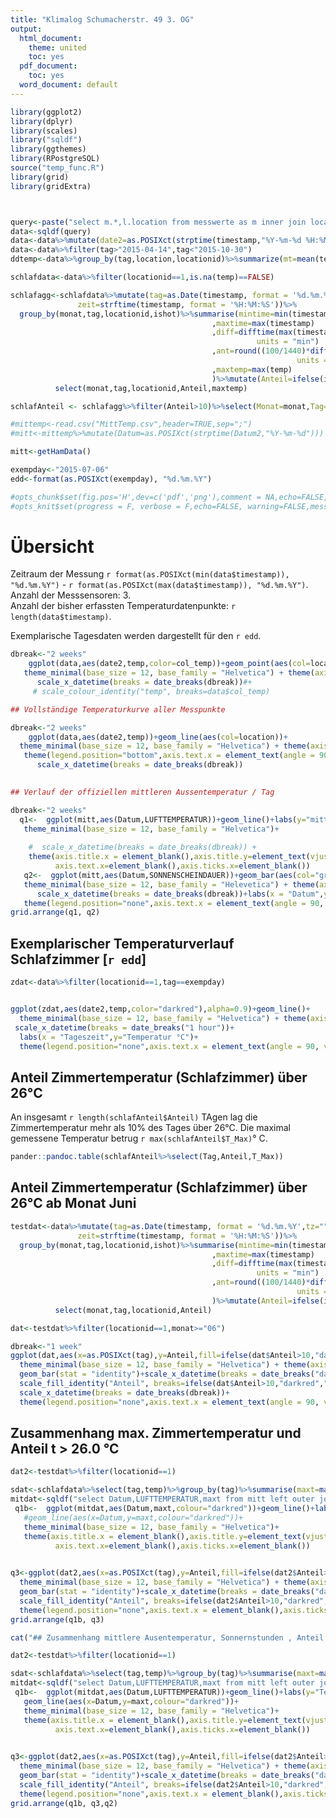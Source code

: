 ```yaml
---
title: "Klimalog Schumacherstr. 49 3. OG"
output:
  html_document:
    theme: united
    toc: yes
  pdf_document:
    toc: yes
  word_document: default
---
```




```r
library(ggplot2)
library(dplyr)
library(scales)
library("sqldf")
library(ggthemes)
library(RPostgreSQL)
source("temp_func.R")
library(grid)
library(gridExtra)



query<-paste("select m.*,l.location from messwerte as m inner join locations l on m.locationid=l.idlocation ")
data<-sqldf(query)
data<-data%>%mutate(date2=as.POSIXct(strptime(timestamp,"%Y-%m-%d %H:%M:%S")), tag=as.POSIXct(strptime(timestamp,"%Y-%m-%d")),col_temp=ifelse(temp<20,"palegreen3",ifelse(temp<=26,"goldenrod1","tomato1")))%>%arrange((date2))
data<-data%>%filter(tag>"2015-04-14",tag<"2015-10-30")
ddtemp<-data%>%group_by(tag,location,locationid)%>%summarize(mt=mean(temp,na.rm = TRUE))

schlafdata<-data%>%filter(locationid==1,is.na(temp)==FALSE)

schlafagg<-schlafdata%>%mutate(tag=as.Date(timestamp, format = '%d.%m.%Y',tz=""),monat=format(timestamp, "%m"),ishot=ifelse(temp>26.0,TRUE,FALSE),
               zeit=strftime(timestamp, format = '%H:%M:%S'))%>%
  group_by(monat,tag,locationid,ishot)%>%summarise(mintime=min(timestamp)
                                             ,maxtime=max(timestamp)
                                             ,diff=difftime(max(timestamp),min(timestamp), 
                                                       units = "min")
                                             ,ant=round((100/1440)*difftime(max(timestamp),min(timestamp), 
                                                                units = "min"),2)
                                             ,maxtemp=max(temp)
                                             )%>%mutate(Anteil=ifelse(ishot==TRUE,ant,0))%>%
          select(monat,tag,locationid,Anteil,maxtemp)

schlafAnteil <- schlafagg%>%filter(Anteil>10)%>%select(Monat=monat,Tag=tag,Anteil,T_Max=maxtemp)

#mittemp<-read.csv("MittTemp.csv",header=TRUE,sep=";")
#mitt<-mittemp%>%mutate(Datum=as.POSIXct(strptime(Datum2,"%Y-%m-%d")))  

mitt<-getHamData()

exempday<-"2015-07-06"
edd<-format(as.POSIXct(exempday), "%d.%m.%Y")

#opts_chunk$set(fig.pos='H',dev=c('pdf','png'),comment = NA,echo=FALSE, warning=FALSE,message=FALSE) 
#opts_knit$set(progress = F, verbose = F,echo=FALSE, warning=FALSE,message=FALSE,unnamed.chunk.label="analysis",comment = NA)

```

# Übersicht
   
Zeitraum der Messung `r format(as.POSIXct(min(data$timestamp)), "%d.%m.%Y")` - `r format(as.POSIXct(max(data$timestamp)), "%d.%m.%Y")`.   
Anzahl der Messsensoren: 3.   
Anzahl der bisher erfassten Temperaturdatenpunkte: `r length(data$timestamp)`.   
   
Exemplarische Tagesdaten werden dargestellt für den `r edd`.
  

```r
dbreak<-"2 weeks"
    ggplot(data,aes(date2,temp,color=col_temp))+geom_point(aes(col=location))+
   theme_minimal(base_size = 12, base_family = "Helvetica") + theme(axis.title = element_text(vjust=0.1),axis.title.y=element_text(vjust=0.5))+
      scale_x_datetime(breaks = date_breaks(dbreak))#+
     # scale_colour_identity("temp", breaks=data$col_temp)

```

```r
## Vollständige Temperaturkurve aller Messpunkte
```
    
    
```r
dbreak<-"2 weeks"
    ggplot(data,aes(date2,temp))+geom_line(aes(col=location))+
  theme_minimal(base_size = 12, base_family = "Helvetica") + theme(axis.title = element_text(vjust=0.1),axis.title.y=element_text(vjust=0.5))+
   theme(legend.position="bottom",axis.text.x = element_text(angle = 90, vjust = 0.5, hjust=1))+labs(x = "Datum",y="Temperatur °C")+
      scale_x_datetime(breaks = date_breaks(dbreak))
    

```

```r
## Verlauf der offiziellen mittleren Aussentemperatur / Tag
```

```r
dbreak<-"2 weeks"
  q1<-  ggplot(mitt,aes(Datum,LUFTTEMPERATUR))+geom_line()+labs(y="mitt. Lufttemp.")+
   theme_minimal(base_size = 12, base_family = "Helvetica")+
    
    #  scale_x_datetime(breaks = date_breaks(dbreak)) + 
    theme(axis.title.x = element_blank(),axis.title.y=element_text(vjust=0.5),legend.position="bottom",
          axis.text.x=element_blank(),axis.ticks.x=element_blank())
   q2<-  ggplot(mitt,aes(Datum,SONNENSCHEINDAUER))+geom_bar(aes(col="green"),stat = "identity")+
   theme_minimal(base_size = 12, base_family = "Helevetica") + theme(axis.title = element_text(vjust=0.1),axis.title.y=element_text(vjust=0.5))+
      scale_x_datetime(breaks = date_breaks(dbreak))+labs(x = "Datum",y="Sunshine [h]")+
   theme(legend.position="none",axis.text.x = element_text(angle = 90, vjust = 0.5, hjust=1))
grid.arrange(q1, q2)

```

## Exemplarischer Temperaturverlauf Schlafzimmer [`r edd`]

```r

zdat<-data%>%filter(locationid==1,tag==exempday)


ggplot(zdat,aes(date2,temp,color="darkred"),alpha=0.9)+geom_line()+
  theme_minimal(base_size = 12, base_family = "Helvetica") + theme(axis.title = element_text(vjust=0.1),axis.title.y=element_text(vjust=0.5))+
 scale_x_datetime(breaks = date_breaks("1 hour"))+
  labs(x = "Tageszeit",y="Temperatur °C")+ 
  theme(legend.position="none",axis.text.x = element_text(angle = 90, vjust = 0.5, hjust=1))

```


## Anteil Zimmertemperatur (Schlafzimmer) über 26°C
   
An insgesamt `r length(schlafAnteil$Anteil)` TAgen lag die Zimmertemperatur mehr als 10% des Tages über 26°C. Die maximal gemessene Temperatur betrug `r max(schlafAnteil$T_Max)`° C.
   

```r

pander::pandoc.table(schlafAnteil%>%select(Tag,Anteil,T_Max))

```

## Anteil Zimmertemperatur (Schlafzimmer) über 26°C ab Monat Juni

```r
testdat<-data%>%mutate(tag=as.Date(timestamp, format = '%d.%m.%Y',tz=""),monat=format(timestamp, "%m"),ishot=ifelse(temp>26.0,TRUE,FALSE),
               zeit=strftime(timestamp, format = '%H:%M:%S'))%>%
  group_by(monat,tag,locationid,ishot)%>%summarise(mintime=min(timestamp)
                                             ,maxtime=max(timestamp)
                                             ,diff=difftime(max(timestamp),min(timestamp), 
                                                       units = "min")
                                             ,ant=round((100/1440)*difftime(max(timestamp),min(timestamp), 
                                                                units = "min"),2)
                                             )%>%mutate(Anteil=ifelse(ishot==TRUE,ant,0))%>%
          select(monat,tag,locationid,Anteil)


```


```r

dat<-testdat%>%filter(locationid==1,monat>="06")

dbreak<-"1 week"
ggplot(dat,aes(x=as.POSIXct(tag),y=Anteil,fill=ifelse(dat$Anteil>10,"darkred","darkgreen"),alpha=0.9))+
  theme_minimal(base_size = 12, base_family = "Helvetica") + theme(axis.title = element_text(vjust=0.1),axis.title.y=element_text(vjust=0.5))+
  geom_bar(stat = "identity")+scale_x_datetime(breaks = date_breaks("day"))+
  scale_fill_identity("Anteil", breaks=ifelse(dat$Anteil>10,"darkred","darkgreen"))+labs(x = "Datum",y="Anteil [%] t > 26°C")+
  scale_x_datetime(breaks = date_breaks(dbreak))+
  theme(legend.position="none",axis.text.x = element_text(angle = 90, vjust = 0.5, hjust=1))

```



## Zusammenhang max. Zimmertemperatur und Anteil  t > 26.0 °C


```r

dat2<-testdat%>%filter(locationid==1)

sdat<-schlafdata%>%select(tag,temp)%>%group_by(tag)%>%summarise(maxt=max(temp,na.rm=TRUE))
mitdat<-sqldf("select Datum,LUFTTEMPERATUR,maxt from mitt left outer join sdat on Datum=tag",drv="SQLite")
 q1b<-  ggplot(mitdat,aes(Datum,maxt,colour="darkred"))+geom_line()+labs(y="Temp [°C]")+
   #geom_line(aes(x=Datum,y=maxt,colour="darkred"))+
   theme_minimal(base_size = 12, base_family = "Helvetica")+
   theme(axis.title.x = element_blank(),axis.title.y=element_text(vjust=0.5),legend.position="none",
          axis.text.x=element_blank(),axis.ticks.x=element_blank())
 

q3<-ggplot(dat2,aes(x=as.POSIXct(tag),y=Anteil,fill=ifelse(dat2$Anteil>10,"darkred","darkgreen"),alpha=0.9))+
  theme_minimal(base_size = 12, base_family = "Helvetica") + theme(axis.title = element_text(vjust=0.1),axis.title.y=element_text(vjust=0.5))+
  geom_bar(stat = "identity")+scale_x_datetime(breaks = date_breaks("day"))+
  scale_fill_identity("Anteil", breaks=ifelse(dat2$Anteil>10,"darkred","darkgreen"))+labs(x = "Datum",y="Anteil [%] t > 26°C")+ 
  theme(legend.position="none",axis.text.x = element_blank(),axis.ticks.x=element_blank(),axis.title.x = element_blank())
grid.arrange(q1b, q3)
```

```r
cat("## Zusammenhang mittlere Ausentemperatur, Sonnernstunden , Anteil  t > 26.0 °C")
```


```r

dat2<-testdat%>%filter(locationid==1)

sdat<-schlafdata%>%select(tag,temp)%>%group_by(tag)%>%summarise(maxt=max(temp,na.rm=TRUE))
mitdat<-sqldf("select Datum,LUFTTEMPERATUR,maxt from mitt left outer join sdat on Datum=tag",drv="SQLite")
 q1b<-  ggplot(mitdat,aes(Datum,LUFTTEMPERATUR))+geom_line()+labs(y="Temp [°C]")+
   geom_line(aes(x=Datum,y=maxt,colour="darkred"))+
   theme_minimal(base_size = 12, base_family = "Helvetica")+
   theme(axis.title.x = element_blank(),axis.title.y=element_text(vjust=0.5),legend.position="none",
          axis.text.x=element_blank(),axis.ticks.x=element_blank())
 

q3<-ggplot(dat2,aes(x=as.POSIXct(tag),y=Anteil,fill=ifelse(dat2$Anteil>10,"darkred","darkgreen"),alpha=0.9))+
  theme_minimal(base_size = 12, base_family = "Helvetica") + theme(axis.title = element_text(vjust=0.1),axis.title.y=element_text(vjust=0.5))+
  geom_bar(stat = "identity")+scale_x_datetime(breaks = date_breaks("day"))+
  scale_fill_identity("Anteil", breaks=ifelse(dat2$Anteil>10,"darkred","darkgreen"))+labs(x = "Datum",y="Anteil [%] t > 26°C")+ 
  theme(legend.position="none",axis.text.x = element_blank(),axis.ticks.x=element_blank(),axis.title.x = element_blank())
grid.arrange(q1b, q3,q2)
```


